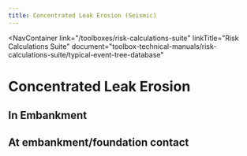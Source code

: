 ```yaml
---
title: Concentrated Leak Erosion (Seismic)
---
```



<NavContainer
  link="/toolboxes/risk-calculations-suite"
  linkTitle="Risk Calculations Suite"
  document="toolbox-technical-manuals/risk-calculations-suite/typical-event-tree-database"
></NavContainer>

# Concentrated Leak Erosion

## In Embankment

<FigureNoRef 
    src="/figures/toolbox-technical-manuals/risk-calculations-suite/typical-event-tree-database/v1.1/Concentrated-Leak-Erosion-Seismic-1.png" 
    alt="Concentrated Leak Erosion event tree" />

## At embankment/foundation contact

<FigureNoRef 
    src="/figures/toolbox-technical-manuals/risk-calculations-suite/typical-event-tree-database/v1.1/Concentrated-Leak-Erosion-Seismic-2.png" 
    alt="Concentrated Leak Erosion event tree" />
